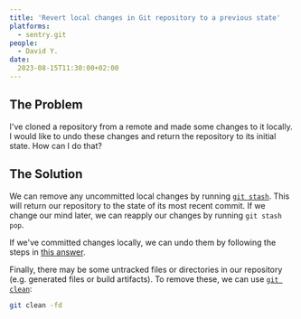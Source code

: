 ```yaml
---
title: 'Revert local changes in Git repository to a previous state'
platforms: 
  - sentry.git
people: 
  - David Y.
date: 
  2023-08-15T11:30:00+02:00
---
```


## The Problem

I've cloned a repository from a remote and made some changes to it locally. I would like to undo these changes and return the repository to its initial state. How can I do that?

## The Solution

We can remove any uncommitted local changes by running [`git stash`](https://git-scm.com/docs/git-stash). This will return our repository to the state of its most recent commit. If we change our mind later, we can reapply our changes by running `git stash pop`.

If we've committed changes locally, we can undo them by following the steps in [this answer](https://sentry.io/answers/undo-the-most-recent-local-git-commits/).

Finally, there may be some untracked files or directories in our repository (e.g. generated files or build artifacts). To remove these, we can use [`git clean`](https://git-scm.com/docs/git-clean):

```bash
git clean -fd
```
